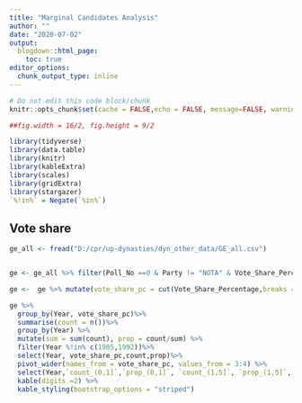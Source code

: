 ```yaml
---
title: "Marginal Candidates Analysis"
author: ""
date: "2020-07-02"
output:
  blogdown::html_page:
    toc: true
editor_options: 
  chunk_output_type: inline
---
```

```r
# Do not edit this code block/chunk
knitr::opts_chunk$set(cache = FALSE,echo = FALSE, message=FALSE, warning = FALSE)

##fig.width = 16/2, fig.height = 9/2

library(tidyverse)
library(data.table)
library(knitr)
library(kableExtra)
library(scales)
library(gridExtra)
library(stargazer)
`%!in%` = Negate(`%in%`)
```


## Vote share

```r

ge_all <- fread("D:/cpr/up-dynasties/dyn_other_data/GE_all.csv")


ge <- ge_all %>% filter(Poll_No ==0 & Party != "NOTA" & Vote_Share_Percentage >0)

ge <-  ge %>% mutate(vote_share_pc = cut(Vote_Share_Percentage,breaks = c(0,1,5,17,Inf)))

ge %>%
  group_by(Year, vote_share_pc)%>%
  summarise(count = n())%>%
  group_by(Year) %>%
  mutate(sum = sum(count), prop = count/sum) %>%
  filter(Year %!in% c(1985,1992))%>%
  select(Year, vote_share_pc,count,prop)%>%
  pivot_wider(names_from = vote_share_pc, values_from = 3:4) %>%
  select(Year,`count_(0,1]`,`prop_(0,1]`, `count_(1,5]`, `prop_(1,5]`, `count_(5,17]`, `prop_(5,17]`, `count_(17,Inf]`,`prop_(17,Inf]` )%>%
  kable(digits =2) %>% 
  kable_styling(bootstrap_options = "striped")



```


<!-- ## Incumbent -->


<!-- ```{r} -->
<!-- ge <-  ge %>% mutate(vote_share_pc = cut(Vote_Share_Percentage,breaks = c(0,1,5,17,Inf))) -->



<!-- ge %>%filter(Vote_Share_Percentage>15) %>%  group_by(Year, Incumbent) %>% summarise(count = n()) %>% group_by(Year) %>% mutate(sum = sum(count), prop = count/sum) %>% filter(Year %!in% c(1985,1992)) %>% select(Year, Incumbent,count,prop) %>% pivot_wider(names_from = Incumbent, values_from = 3:4) %>% kable(digits =2) %>% kable_styling(bootstrap_options = "striped") -->
<!-- ``` -->


<!-- ## Recontest -->


<!-- ```{r} -->



<!-- ge %>%filter(Vote_Share_Percentage>5) %>%  group_by(Year, Recontest) %>% summarise(count = n()) %>% group_by(Year) %>% mutate(sum = sum(count), prop = count/sum) %>% filter(Year %!in% c(1985,1992)) %>% select(Year, Recontest,count,prop) %>% pivot_wider(names_from = Recontest, values_from = 3:4) %>% kable(digits =2) %>% kable_styling(bootstrap_options = "striped") -->
<!-- ``` -->

<!-- ## Turncoat -->


<!-- ```{r} -->




<!-- ge %>%filter(Vote_Share_Percentage>5& !is.na(Turncoat) ) %>%  group_by(Year, Turncoat) %>% summarise(count = n()) %>% group_by(Year) %>% mutate(sum = sum(count), prop = count/sum) %>% filter(Year %!in% c(1985,1992)) %>% select(Year, Turncoat,count,prop) %>% pivot_wider(names_from = Turncoat, values_from = 3:4) %>% kable(digits =2) %>% kable_styling(bootstrap_options = "striped") -->
<!-- ``` -->


